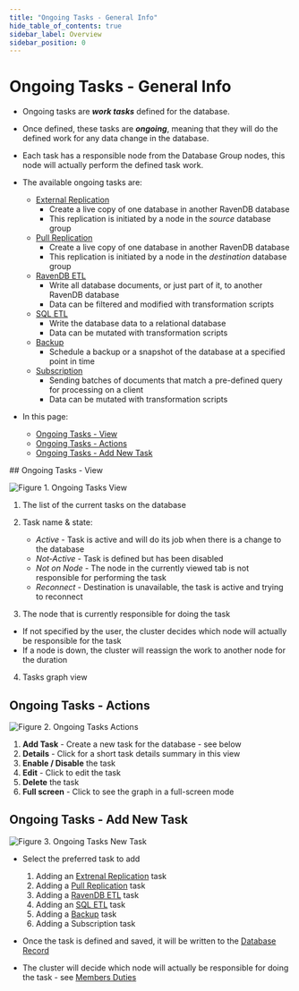```yaml
---
title: "Ongoing Tasks - General Info"
hide_table_of_contents: true
sidebar_label: Overview
sidebar_position: 0
---
```



# Ongoing Tasks - General Info
<Admonition type="note" title="">

* Ongoing tasks are ***work tasks*** defined for the database.  
* Once defined, these tasks are ***ongoing***, meaning that they will do the defined work for any data change in the database.  
* Each task has a responsible node from the Database Group nodes, this node will actually perform the defined task work.  
* The available ongoing tasks are:  
  * [External Replication](../../../../studio/database/tasks/ongoing-tasks/external-replication-task.mdx)  
      * Create a live copy of one database in another RavenDB database
      * This replication is initiated by a node in the *source* database group
  * [Pull Replication](../../../../studio/database/tasks/ongoing-tasks/pull-replication.mdx)
      * Create a live copy of one database in another RavenDB database
      * This replication is initiated by a node in the *destination* database group
  * [RavenDB ETL](../../../../studio/database/tasks/ongoing-tasks/ravendb-etl-task.mdx)  
      * Write all database documents, or just part of it, to another RavenDB database  
      * Data can be filtered and modified with transformation scripts  
  * [SQL ETL](../../../../server/ongoing-tasks/etl/sql.mdx)  
      * Write the database data to a relational database  
      * Data can be mutated with transformation scripts  
  * [Backup](../../../../studio/database/tasks/ongoing-tasks/backup-task.mdx)  
      * Schedule a backup or a snapshot of the database at a specified point in time  
  * [Subscription](../../../../client-api/data-subscriptions/what-are-data-subscriptions.mdx)  
      * Sending batches of documents that match a pre-defined query for processing on a client  
      * Data can be mutated with transformation scripts  

* In this page:  
  * [Ongoing Tasks - View](../../../../studio/database/tasks/ongoing-tasks/general-info.mdx#ongoing-tasks---view)  
  * [Ongoing Tasks - Actions](../../../../studio/database/tasks/ongoing-tasks/general-info.mdx#ongoing-tasks---actions)  
  * [Ongoing Tasks - Add New Task](../../../../studio/database/tasks/ongoing-tasks/general-info.mdx#ongoing-tasks---add-new-task)  
</Admonition>
## Ongoing Tasks - View

![Figure 1. Ongoing Tasks View](./assets/general-info-001.png)

1. The list of the current tasks on the database  

2. Task name & state:  
   * _Active_ - Task is active and will do its job when there is a change to the database  
   * _Not-Active_ - Task is defined but has been disabled  
   * _Not on Node_ - The node in the currently viewed tab is not responsible for performing the task  
   * _Reconnect_ - Destination is unavailable, the task is active and trying to reconnect  

3. The node that is currently responsible for doing the task  
  * If not specified by the user, the cluster decides which node will actually be responsible for the task
  * If a node is down, the cluster will reassign the work to another node for the duration  

4. Tasks graph view  



## Ongoing Tasks - Actions

![Figure 2. Ongoing Tasks Actions](./assets/general-info-002.png)

1. **Add Task** - Create a new task for the database - see below  
2. **Details** - Click for a short task details summary in this view  
3. **Enable / Disable** the task  
4. **Edit** - Click to edit the task  
5. **Delete** the task  
6. **Full screen** - Click to see the graph in a full-screen mode  



## Ongoing Tasks - Add New Task

![Figure 3. Ongoing Tasks New Task](./assets/general-info-003.png)

* Select the preferred task to add  
  1. Adding an [Extrenal Replication](../../../../studio/database/tasks/ongoing-tasks/external-replication-task.mdx) task  
  2. Adding a [Pull Replication](../../../../studio/database/tasks/ongoing-tasks/pull-replication.mdx) task  
  3. Adding a [RavenDB ETL](../../../../studio/database/tasks/ongoing-tasks/ravendb-etl-task.mdx) task  
  4. Adding an [SQL ETL](../../../../server/ongoing-tasks/etl/sql.mdx) task  
  5. Adding a [Backup](../../../../studio/database/tasks/ongoing-tasks/backup-task.mdx) task  
  6. Adding a Subscription task  

* Once the task is defined and saved, it will be written to the [Database Record](../../../../studio/database/settings/database-record.mdx)  

* The cluster will decide which node will actually be responsible for doing the task - see [Members Duties](../../../../studio/database/settings/manage-database-group.mdx#database-group-topology---members-duties)  

